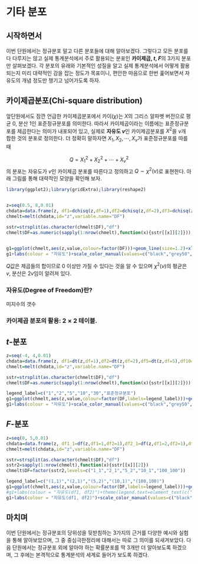# 기타 분포

## 시작하면서
이번 단원에서는 정규분포 말고 다른 분포들에 대해 알아보겠다. 그렇다고 모든 분포를 다 다루지는 않고 실제 통계분석에서 주로 활용되는 분포인 **카이제곱, $t$, $F$**의  3가지 분포만 살펴보겠다. 각 분포의 유래와 기본적인 성질을 알고 실제 통계분석에서 어떻게 활용되는지 미리 대략적인 감을 잡는 정도가 목표이니, 편안한 마음으로 한번 훑어보면서 자유도의 개념 정도만 챙기고 넘어가도록 하자. 



## 카이제곱분포(Chi-square distribution)
앞단원에서도 잠깐 언급한 카이제곱분포에서 카이($\chi$)는 $X$의 그리스 알파벳 버전으로 평균 0, 분산 1인 표준정규분포를 의미한다. 따라서 카이제곱이라는 이름에는 표준정규분포를 제곱한다는 의미가 내포되어 있고, 실제로 **자유도 $v$**인 카이제곱분포를 $X^2$을 $v$개 합한 것의 분포로 정의한다. 더 정확히 말하자면 $X_1, X_2,\cdots, X_v$가 표준정규분포를 따를 때 
  
$$Q = X_1^2+X_2^2+\cdots+X_v^2$$ 
의 분포는 자유도가 $v$인 카이제곱 분포를 따른다고 정의하고 $Q\sim\chi^2(v)$로 표현한다. 아래 그림를 통해 대략적인 모양을 확인해 보자.  

```r
library(ggplot2);library(gridExtra);library(reshape2)


z=seq(0.5, 8,0.01)
chdata=data.frame(z, df1=dchisq(z,df=1),df2=dchisq(z,df=2),df3=dchisq(z,df=3),df4=dchisq(z,df=4),df5=dchisq(z,df=5),df6=dchisq(z,df=6),df7=dchisq(z,df=7))
chmelt=melt(chdata,id="z",variable.name="DF")

sstr=strsplit(as.character(chmelt$DF),"df")
chmelt$DF=as.numeric(sapply(1:nrow(chmelt),function(x){sstr[[x]][2]}))


g1=ggplot(chmelt,aes(z,value,colour=factor(DF)))+geom_line(size=1.2)+xlab(expression(italic(Q)))+ylab("Density")+ggtitle("카이제곱분포의 확률분포")
g1+labs(colour = "자유도")+scale_color_manual(values=c("black","grey50","red","blue","green","orange","purple"))
```

$Q$값은 제곱들의 합이므로 0 이상만 가질 수 있다는 것을 알 수 있으며 $\chi^2(v)$의 평균은 $v$, 분산은 $2v$임이 알려져 있다. 


### 자유도(Degree of Freedom)란?
미지수의 갯수


### 카이제곱 분포의 활용: $2\times2$ 테이블.



## $t$-분포
```r
z=seq(-4, 4,0.01)
chdata=data.frame(z, df1=dt(z,df=1),df2=dt(z,df=2),df5=dt(z,df=5),df10=dt(z,df=10),df30=dt(z,df=30),df100=dnorm(z))
chmelt=melt(chdata,id="z",variable.name="DF")

sstr=strsplit(as.character(chmelt$DF),"df")
chmelt$DF=as.numeric(sapply(1:nrow(chmelt),function(x){sstr[[x]][2]}))

legend_label=c("1","2","5","10","30","표준정규분포")
g1=ggplot(chmelt,aes(z,value,colour=factor(DF,labels=legend_label)))+geom_line(size=1.2)+xlab(expression(italic(t)))+ylab("Density")+ggtitle(expression(paste(italic(t),"-분포의 확률분포",sep="")))
g1+labs(colour = "자유도")+scale_color_manual(values=c("black","grey50","red","blue","green","orange"))
```






## $F$-분포 
```r
z=seq(0, 5,0.01)
chdata=data.frame(z, df1_1=df(z,df1=1,df2=1),df2_1=df(z,df1=2,df2=1),df5_2=df(z,df1=5,df2=2),df10_1=df(z,df1=10,df2=1),df100_100=df(z,df1=100,df2=100))
chmelt=melt(chdata,id="z",variable.name="DF")

sstr=strsplit(as.character(chmelt$DF),"df")
sstr2=sapply(1:nrow(chmelt),function(x){sstr[[x]][2]})
chmelt$DF=factor(sstr2,levels=c("1_1","2_1","5_2","10_1","100_100"))

legend_label=c("(1,1)","(2,1)","(5,2)","(10,1)","(100,100)")
g1=ggplot(chmelt,aes(z,value,colour=factor(DF,labels=legend_label)))+geom_line(size=1.2)+xlab(expression(italic(F)))+ylab("Density")+ggtitle(expression(paste(italic(F),"-분포의 확률분포",sep="")))
#g1+labs(colour = "자유도(df1, df2)")+theme(legend.text=element_text(c("1","2","3","4","5")))+scale_color_manual(values=c("black","grey50","red","blue","green"))
g1+labs(colour = "자유도(df1, df2)")+scale_color_manual(values=c("black","grey50","red","blue","green"))
```




## 마치며
이번 단원에서는 정규분포의 당위성을 뒷받침하는 3가지의 근거를 다양한 예시와 실험을 통해 알아보았으며, 그 중 중심극한정리에 대해서는 따로 그 의미를 되새겨보았다. 다음 단원에서는 정규분포 외에 알아야 하는 확률분포를 딱 3개만 더 알아보도록 하겠으며, 그 후에는 본격적으로 통계분석의 세계로 들어가 보도록 하겠다.  


